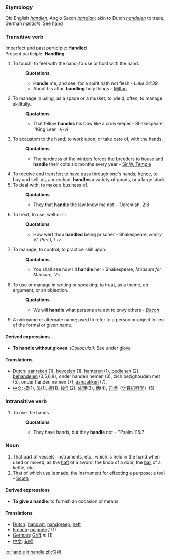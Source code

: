 ===Etymology===
Old English ''[[handlen]]'', Anglo Saxon ''[[handian]]''; akin to Dutch ''[[handelen]]'' to trade, German ''[[handeln]]''.  See [[hand]]  
===Transitive verb===
Imperfect and past participle: '''Handled''' 
<br>Present participle: '''Handling'''
#To touch; to feel with the hand; to use or hold with the hand.
#:'''Quotations'''
#:*'''Handle''' me, and see; for a spirit hath not flesh - ''Luke 24:39''
#:*About his altar, '''handling''' holy things - [[Milton]]
#To manage in using, as a spade or a musket; to wield; often, to manage skillfully.
#:'''Quotations'''
#:*That fellow '''handles''' his bow like a crowkeeper - Shakespeare, ''King Lear, IV-vi
#To accustom to the hand; to work upon, or take care of, with the hands.
#:'''Quotations'''
#:*The hardness of the winters forces the breeders to house and '''handle''' their colts six months every year - [[Sir W. Temple]]
#To receive and transfer; to have pass through one's hands; hence, to buy and sell; as, a merchant '''handles''' a variety of goods, or a large stock
#To deal with; to make a business of.
#:'''Quotations'''
#:*They that '''handle''' the law knew me not - ''Jeremiah, 2:8
#To treat; to use, well or ill.
#:'''Quotations'''
#:*How wert thou '''handled''' being prisoner - Shakespeare, ''Henry VI, Part I, I-iv''
#To manage; to control; to practice skill upon.
#:'''Quotations'''
#:*You shall see how I'll '''handle''' her - Shakespeare, ''Measure for Measure, V-i''
#To use or manage in writing or speaking; to treat, as a theme, an argument, or an objection.
#:'''Quotations'''
#:*We will '''handle''' what persons are apt to envy others - ''[[Bacon]]''
#A nickname or alternate name; used to refer to a person or object in lieu of the formal or given name.

====Derived expressions====
*'''To handle without gloves''': ''(Colloquial):'' See under [[glove]]
====Translations====
*[[Dutch]]: [[aanraken]] (1), [[bevoelen]] (1), [[hanteren]] (1), [[bedienen]] (2), [[behandelen]] (3,5,6,8), onder handen nemen (3), zich bezighouden met (5), onder handen nemen (7), [[aanpakken]] (7), 
*[[中文]]: [[摸]](1), [[举]](1), [[握]](1), [[操作]](2), [[处理]](3), [[柄]](4), [[句柄]]（[[计算机科学]]）(5)

===Intransitive verb===
#To use the hands
#:'''Quotations'''
#:*They have hands, but they '''handle''' not - ''Psalm 115:7
===Noun===
#That part of vessels, instruments, etc., which is held in the hand when used or moved, as the [[haft]] of a sword, the knob of a door, the [[bail]] of a kettle, etc.
#That of which use is made; the instrument for effecting a purpose; a tool - [[South]]
====Derived expressions====
*'''To give a handle''': to furnish an occasion or means
==== Translations ====
*[[Dutch]]: [[handvat]], [[handgreep]], [[heft]]
*[[French]]: [[poignée]] ''f'' (1)  
*[[German]]: [[Griff]] ''m'' (1)
*[[中文]]: [[句柄]]

[[io:Handle]]
[[it:handle]]
[[zh:句柄]]